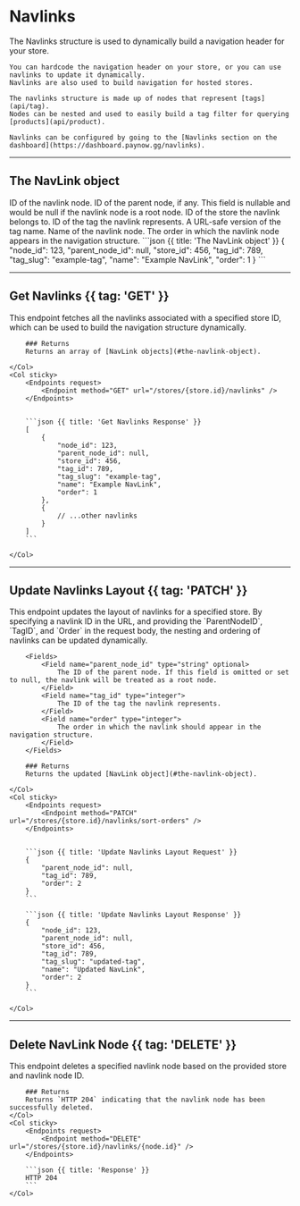 # Navlinks

<Row>
  <Col>
    The Navlinks structure is used to dynamically build a navigation header for your store.

    You can hardcode the navigation header on your store, or you can use navlinks to update it dynamically.
    Navlinks are also used to build navigation for hosted stores.

    The navlinks structure is made up of nodes that represent [tags](api/tag).
    Nodes can be nested and used to easily build a tag filter for querying [products](api/product).

    Navlinks can be configured by going to the [Navlinks section on the dashboard](https://dashboard.paynow.gg/navlinks).
  </Col>
  <Col sticky>
    <Endpoints>
        <Endpoint method="POST" href="#add-navlink-node" url="/stores/{store.id}/navlinks" />
        <Endpoint method="GET" href="#get-navlinks" url="/stores/{store.id}/navlinks" />
        <Endpoint method="PATCH" href="#update-navlinks-layout" url="/stores/{store.id}/navlinks/sort-orders" />
        <Endpoint method="DELETE" href="#delete-navlink-node" url="/stores/{store.id}/navlinks/{node.id}" />
    </Endpoints>
  </Col>
</Row>

---

## The NavLink object

<Row>
    <Col>
        <Fields>
            <Field name="node_id" type="integer">
                ID of the navlink node.
            </Field>
            <Field name="parent_node_id" type="string" nullable>
                ID of the parent node, if any. This field is nullable and would be null if the navlink node is a root node.
            </Field>
            <Field name="store_id" type="integer">
                ID of the store the navlink belongs to.
            </Field>
            <Field name="tag_id" type="integer">
                ID of the tag the navlink represents.
            </Field>
            <Field name="tag_slug" type="string">
                A URL-safe version of the tag name.
            </Field>
            <Field name="name" type="string">
                Name of the navlink node.
            </Field>
            <Field name="order" type="integer">
                The order in which the navlink node appears in the navigation structure.
            </Field>
        </Fields>
    </Col>
    <Col sticky>
        ```json {{ title: 'The NavLink object' }}
        {
            "node_id": 123,
            "parent_node_id": null,
            "store_id": 456,
            "tag_id": 789,
            "tag_slug": "example-tag",
            "name": "Example NavLink",
            "order": 1
        }
        ```
    </Col>
</Row>

---

## Get Navlinks {{ tag: 'GET' }}

<Row>
    <Col>
        This endpoint fetches all the navlinks associated with a specified store ID, which can be used to build the navigation structure dynamically.

        ### Returns
        Returns an array of [NavLink objects](#the-navlink-object).

    </Col>
    <Col sticky>
        <Endpoints request>
            <Endpoint method="GET" url="/stores/{store.id}/navlinks" />
        </Endpoints>


        ```json {{ title: 'Get Navlinks Response' }}
        [
            {
                "node_id": 123,
                "parent_node_id": null,
                "store_id": 456,
                "tag_id": 789,
                "tag_slug": "example-tag",
                "name": "Example NavLink",
                "order": 1
            },
            {
                // ...other navlinks
            }
        ]
        ```

    </Col>
</Row>

---

## Update Navlinks Layout {{ tag: 'PATCH' }}

<Row>
    <Col>
        This endpoint updates the layout of navlinks for a specified store. By specifying a navlink ID in the URL, and providing the `ParentNodeID`, `TagID`, and `Order` in the request body, the nesting and ordering of navlinks can be updated dynamically.

        <Fields>
            <Field name="parent_node_id" type="string" optional>
                The ID of the parent node. If this field is omitted or set to null, the navlink will be treated as a root node.
            </Field>
            <Field name="tag_id" type="integer">
                The ID of the tag the navlink represents.
            </Field>
            <Field name="order" type="integer">
                The order in which the navlink should appear in the navigation structure.
            </Field>
        </Fields>

        ### Returns
        Returns the updated [NavLink object](#the-navlink-object).

    </Col>
    <Col sticky>
        <Endpoints request>
            <Endpoint method="PATCH" url="/stores/{store.id}/navlinks/sort-orders" />
        </Endpoints>


        ```json {{ title: 'Update Navlinks Layout Request' }}
        {
            "parent_node_id": null,
            "tag_id": 789,
            "order": 2
        }
        ```

        ```json {{ title: 'Update Navlinks Layout Response' }}
        {
            "node_id": 123,
            "parent_node_id": null,
            "store_id": 456,
            "tag_id": 789,
            "tag_slug": "updated-tag",
            "name": "Updated NavLink",
            "order": 2
        }
        ```

    </Col>
</Row>

---

## Delete NavLink Node {{ tag: 'DELETE' }}

<Row>
    <Col>
        This endpoint deletes a specified navlink node based on the provided store and navlink node ID.

        ### Returns
        Returns `HTTP 204` indicating that the navlink node has been successfully deleted.
    </Col>
    <Col sticky>
        <Endpoints request>
            <Endpoint method="DELETE" url="/stores/{store.id}/navlinks/{node.id}" />
        </Endpoints>

        ```json {{ title: 'Response' }}
        HTTP 204
        ```
    </Col>
</Row>